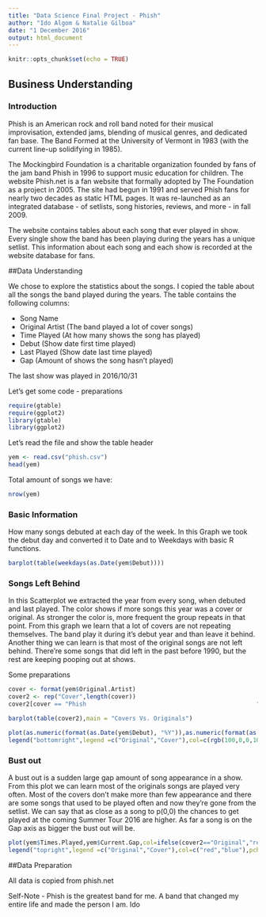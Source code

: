 ```yaml
---
title: "Data Science Final Project - Phish"
author: "Ido Algom & Natalie Gilboa"
date: "1 December 2016"
output: html_document
---
```


```r
knitr::opts_chunk$set(echo = TRUE)
```
## Business Understanding

### Introduction

Phish is an American rock and roll band noted for their musical improvisation, extended jams, blending of musical genres, and dedicated fan base. The Band Formed at the University of Vermont in 1983 (with the current line-up solidifying in 1985).

The Mockingbird Foundation is a charitable organization founded by fans of the jam band Phish in 1996 to support music education for children. The website Phish.net is a fan website that formally adopted by The Foundation as a project in 2005. The site had begun in 1991 and served Phish fans for nearly two decades as static HTML pages. It was re-launched as an integrated database - of setlists, song histories, reviews, and more - in fall 2009.

The website contains tables about each song that ever played in show. Every single show the band has been playing during the years has a unique setlist. This information about each song and each show is recorded at the website database for fans. 


##Data Understanding

We chose to explore the statistics about the songs. I copied the table about all the songs the band played during the years. The table contains the following columns:

 - Song Name
 - Original Artist (The band played a lot of cover songs)
 - Time Played (At how many shows the song has played)
 - Debut (Show date first time played)
 - Last Played (Show date last time played)
 - Gap (Amount of shows the song hasn't played)

The last show was played in 2016/10/31

Let's get some code - preparations 


```r
require(gtable)
require(ggplot2)
library(gtable)
library(ggplot2)
```

Let's read the file and show the table header

```r
yem <- read.csv("phish.csv")
head(yem)
```

Total amount of songs we have:

```r
nrow(yem)
```

### Basic Information

How many songs debuted at each day of the week. 
In this Graph we took the debut day and converted it to Date and to Weekdays with basic R functions. 

```r
barplot(table(weekdays(as.Date(yem$Debut))))
```

### Songs Left Behind

In this Scatterplot we extracted the year from every song, when debuted and last played. The color shows if more songs this year was a cover or original. As stronger the color is, more frequent the group repeats in that point. 
From this graph we learn that a lot of covers are not repeating themselves. The band play it during it's debut year and than leave it behind.
Another thing we can learn is that most of the original songs are not left behind. There're some songs that did left in the past before 1990, but the rest are keeping pooping out at shows.

Some preparations
```r
cover <- format(yem$Original.Artist)
cover2 <- rep("Cover",length(cover))
cover2[cover == "Phish                                                "] <- "Original"
```

```r
barplot(table(cover2),main = "Covers Vs. Originals")

plot(as.numeric(format(as.Date(yem$Debut), "%Y")),as.numeric(format(as.Date(yem$Last.Seen), "%Y")), xlab="Debut Year", ylab="Last Seen Year",main="Songs Left Behind",pch=20,xlim=c(1983,2016),ylim=c(1983,2016), col=ifelse(cover2=="Original", rgb(100,0,0,60,maxColorValue=255),rgb(0,0,100,60,maxColorValue=255)), cex=3)
legend("bottomright",legend =c("Original","Cover"),col=c(rgb(100,0,0,100,maxColorValue=255),rgb(0,0,100,100,maxColorValue=255)),pch=20)
```

### Bust out

A bust out is a sudden large gap amount of song appearance in a show. From this plot we can learn most of the originals songs are played very often. Most of the covers don't make more than few appearance and there are some songs that used to be played often and now they're gone from the setlist. We can say that as close as a song to p(0,0) the chances to get played at the coming Summer Tour 2016 are higher. As far a song is on the Gap axis as bigger the bust out will be.   

```r
plot(yem$Times.Played,yem$Current.Gap,col=ifelse(cover2=="Original","red","blue"),pch=20,cex=1,main="The bust outs",xlab="Time played",ylab="Current gap")
legend("topright",legend =c("Original","Cover"),col=c("red","blue"),pch=20)
```

##Data Preparation

All data is copied from phish.net

Self-Note - Phish is the greatest band for me. A band that changed my entire life and made the person I am. Ido

